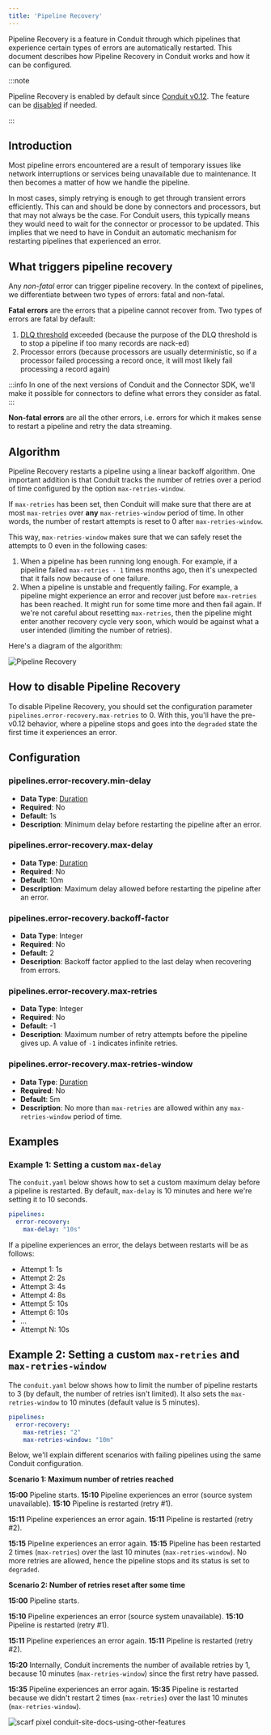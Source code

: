 ```yaml
---
title: 'Pipeline Recovery'
---
```


Pipeline Recovery is a feature in Conduit through which pipelines that
experience certain types of errors are automatically restarted. This document
describes how Pipeline Recovery in Conduit works and how it can be configured.

:::note

Pipeline Recovery is enabled by default since [Conduit v0.12](https://github.com/ConduitIO/conduit/releases/tag/v0.12.0). The feature can
be [disabled](#how-to-disable-pipeline-recovery) if needed.

:::

## Introduction

Most pipeline errors encountered are a result of temporary issues like network
interruptions or services being unavailable due to maintenance. It then becomes
a matter of how we handle the pipeline.

In most cases, simply retrying is enough to get through transient errors
efficiently. This can and should be done by connectors and processors, but that
may not always be the case. For Conduit users, this typically means they would
need to wait for the connector or processor to be updated. This implies that we
need to have in Conduit an automatic mechanism for restarting pipelines that
experienced an error.

## What triggers pipeline recovery

Any _non-fatal_ error can trigger pipeline recovery. In the context of
pipelines, we differentiate between two types of errors: fatal and non-fatal.

**Fatal errors** are the errors that a pipeline cannot recover from. Two types
of errors are fatal by default:

1. [DLQ threshold](/docs/using/other-features/dead-letter-queue) exceeded (because the purpose of the DLQ threshold is to stop a
   pipeline if too many records are nack-ed)
2. Processor errors (because processors are usually deterministic, so if a
   processor failed processing a record once, it will most likely fail
   processing a record again)

:::info
In one of the next versions of Conduit and the Connector SDK, we'll make it
possible for connectors to define what errors they consider as fatal.
:::

**Non-fatal errors** are all the other errors, i.e. errors for which it makes
sense to restart a pipeline and retry the data streaming.

## Algorithm

Pipeline Recovery restarts a pipeline using a linear backoff algorithm. One
important addition is that Conduit tracks the number of retries over a period of
time configured by the option `max-retries-window`. 

If `max-retries` has been set, then Conduit will
make sure that there are at most `max-retries` over **any** `max-retries-window`
period of time. In other words, the number of restart attempts is reset to 0
after `max-retries-window`.

This way, `max-retries-window` makes sure that we can safely reset the attempts
to 0 even in the following cases:

1. When a pipeline has been running long enough. For example, if a pipeline
   failed `max-retries - 1` times months ago, then it's unexpected that it fails
   now because of one failure.
2. When a pipeline is unstable and frequently failing. For example, a pipeline
   might experience an error and recover just before `max-retries` has been
   reached. It might run for some time more and then fail again. If we're not
   careful about resetting `max-retries`, then the pipeline might enter another
   recovery cycle very soon, which would be against what a user intended 
   (limiting the number of retries).

Here's a diagram of the algorithm:

![Pipeline Recovery](/img/pipeline-recovery.png)

## How to disable Pipeline Recovery

To disable Pipeline Recovery, you should set the configuration parameter
`pipelines.error-recovery.max-retries` to 0. With this, you'll have the
pre-v0.12 behavior, where a pipeline stops and goes into the `degraded` state
the first time it experiences an error.

## Configuration

### pipelines.error-recovery.min-delay

- **Data Type**: [Duration](https://pkg.go.dev/time#ParseDuration)
- **Required**: No
- **Default**: 1s
- **Description**: Minimum delay before restarting the pipeline after an error.

### pipelines.error-recovery.max-delay

- **Data Type**: [Duration](https://pkg.go.dev/time#ParseDuration)
- **Required**: No
- **Default**: 10m
- **Description**: Maximum delay allowed before restarting the pipeline after an
  error.

### pipelines.error-recovery.backoff-factor

- **Data Type**: Integer
- **Required**: No
- **Default**: 2
- **Description**: Backoff factor applied to the last delay when recovering from
  errors.

### pipelines.error-recovery.max-retries

- **Data Type**: Integer
- **Required**: No
- **Default**: -1
- **Description**: Maximum number of retry attempts before the pipeline gives
  up. A value of `-1` indicates infinite retries.


### pipelines.error-recovery.max-retries-window

- **Data Type**: [Duration](https://pkg.go.dev/time#ParseDuration)
- **Required**: No
- **Default**: 5m
- **Description**: No more than `max-retries` are allowed within any
  `max-retries-window` period of time.

## Examples

### Example 1: Setting a custom `max-delay`

The `conduit.yaml` below shows how to set a custom maximum delay before a
pipeline is restarted. By default, `max-delay` is 10 minutes and here we're
setting it to 10 seconds.

```yaml
pipelines:
  error-recovery:
    max-delay: "10s"
```

If a pipeline experiences an error, the delays between restarts will be as follows:

* Attempt 1: 1s
* Attempt 2: 2s
* Attempt 3: 4s
* Attempt 4: 8s
* Attempt 5: 10s
* Attempt 6: 10s
* ...
* Attempt N: 10s

## Example 2: Setting a custom `max-retries` and `max-retries-window`

The `conduit.yaml` below shows how to limit the number of pipeline restarts to
3 (by default, the number of retries isn't limited). It also sets the
`max-retries-window` to 10 minutes (default value is 5 minutes).

```yaml
pipelines:
  error-recovery:
    max-retries: "2"
    max-retries-window: "10m"
```

Below, we'll explain different scenarios with failing pipelines using the same
Conduit configuration.

**Scenario 1: Maximum number of retries reached**

**15:00** Pipeline starts.
**15:10** Pipeline experiences an error (source system unavailable).
**15:10** Pipeline is restarted (retry #1).

**15:11** Pipeline experiences an error again.
**15:11** Pipeline is restarted (retry #2).

**15:15** Pipeline experiences an error again.
**15:15** Pipeline has been restarted 2 times (`max-retries`) over the last 10
minutes (`max-retries-window`). No more retries are allowed, hence the pipeline stops
and its status is set to `degraded`.

**Scenario 2: Number of retries reset after some time**

**15:00** Pipeline starts.

**15:10** Pipeline experiences an error (source system unavailable).
**15:10** Pipeline is restarted (retry #1).

**15:11** Pipeline experiences an error again.
**15:11** Pipeline is restarted (retry #2).

**15:20** Internally, Conduit increments the number of available retries by 1,
because 10 minutes (`max-retries-window`) since the first retry have passed.

**15:35** Pipeline experiences an error again.
**15:35** Pipeline is restarted because we didn't restart 2 times (`max-retries`) over the last 10
minutes (`max-retries-window`).

![scarf pixel conduit-site-docs-using-other-features](https://static.scarf.sh/a.png?x-pxid=8c8ff6d5-2756-41a3-b4ca-3ca2be381842)